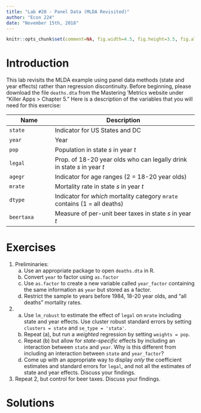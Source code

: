 ```yaml
---
title: "Lab #20 - Panel Data (MLDA Revisited)"
author: "Econ 224"
date: "November 15th, 2018"
---
```


<!-- knitr global options -->
```r
knitr::opts_chunk$set(comment=NA, fig.width=4.5, fig.height=3.5, fig.align = 'center')
```

# Introduction 
This lab revisits the MLDA example using panel data methods (state and year effects) rather than regression discontinuity.
Before beginning, please download the file `deaths.dta` from the Mastering 'Metrics website under "Killer Apps > Chapter 5."
Here is a description of the variables that you will need for this exercise:


| Name | Description |
|---------------|-----------------------------------------------|
| `state` | Indicator for US States and DC |
| `year` | Year |
| `pop` | Population in state $s$ in year $t$ |
| `legal` | Prop. of 18-20 year olds who can legally drink in state $s$ in year $t$ |
| `agegr` | Indicator for age ranges (2 = 18-20 year olds) |
| `mrate` | Mortality rate in state $s$ in year $t$ |
| `dtype` | Indicator for *which* mortality category `mrate` contains (1 = all deaths) |
| `beertaxa` | Measure of per-unit beer taxes in state $s$ in year $t$ |

# Exercises

1. Preliminaries:
      (a) Use an appropriate package to open `deaths.dta` in R.
      (b) Convert `year` to factor using `as.factor` 
      (c) Use `as.factor` to create a new variable called `year_factor` containing the same information as `year` but stored as a factor.  
      (d) Restrict the sample to years before 1984, 18-20 year olds, and "all deaths" mortality rates.
2.   
      (a) Use `lm_robust` to estimate the effect of `legal` on `mrate` including state and year effects. Use cluster robust standard errors by setting `clusters = state` and `se_type = 'stata'`. 
      (b) Repeat (a), but run a *weighted* regression by setting `weights = pop`.
      (c) Repeat (b) but allow for *state-specific* effects by including an interaction between `state` and `year`. Why is this different from including an interaction between `state` and `year_factor`?
      (d) Come up with an appropriate way to display *only* the coefficient estimates and standard errors for `legal`, and not all the estimates of state and year effects. Discuss your findings.

3. Repeat 2, but control for beer taxes. Discuss your findings.


# Solutions

